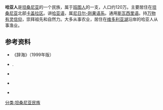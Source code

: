 '''哈亚人'''是[[坦桑尼亚|坦桑尼亚]]的一个民族，属于[[班图人|班图人]]的一支，人口约120万。主要居住在[[坦桑尼亚|坦桑尼亚]]北部[[卡盖拉区|卡盖拉区]]。讲[[哈亚语|哈亚语]]，属[[尼日尔-刚果语系|尼日尔-刚果语系]]。通用[[斯瓦西里语|斯瓦西里语]]。持[[万物有灵信仰|万物有灵信仰]]，崇拜祖先和自然力。大多从事农业，居住在[[维多利亚湖|维多利亚湖]]沿岸的哈亚人从事渔业。

==参考资料==
*《辞海》（1999年版）
*{{cite web |url=http://books.google.com/books?id=DfEzhGlnzlkC&pg=PA945&lpg=PA945&dq=haya+kingdoms&source=web&ots=96j8lVrBTI&sig=b6XZk-7Q80P96yUjwy-Rs-AEMHo#PPA945,M1 |title=Haya,an ethnic group of northwestern Tanzania |accessdate=2007-09-21 |format=html |work=Africana: The Encyclopedia of the African and African American Experience |archive-date=2012-11-12 |archive-url=https://web.archive.org/web/20121112143620/http://books.google.com/books?id=DfEzhGlnzlkC&pg=PA945&lpg=PA945&dq=haya+kingdoms&source=web&ots=96j8lVrBTI&sig=b6XZk-7Q80P96yUjwy-Rs-AEMHo#PPA945,M1 |dead-url=no }}.

*{{cite web|url=http://www.irinnews.org/report.aspx?reportid=58146|accessdate=2007-09-21|title=UGANDA: Profile of Yoweri Kaguta Museveni|format=html|work=IRIN Africa humanitarian news analysis|archive-date=2011-10-24|archive-url=https://web.archive.org/web/20111024175644/http://www.irinnews.org/report.aspx?reportid=58146|dead-url=no}}

*{{cite web |url=http://www.kagera.org/culture/index.htm |title=Culture heritage and tradition Kagera - Bukoba- Tanzania |accessdate=2007-09-21 |format=html |work=Kagera.org |deadurl=yes |archiveurl=https://web.archive.org/web/20051221194701/http://www.kagera.org/culture/index.htm |archivedate=2005-12-21 }}

*{{cite news |url=http://www.time.com/time/magazine/article/0,9171,912179,00.html?iid=chix-sphere |title=Africa's Ancient Steelmakers |accessdate=2007-09-21 |format=html |work=Time magazine |date=1978-09-25 |archive-date=2012-10-20 |archive-url=https://web.archive.org/web/20121020145042/http://www.time.com/time/magazine/article/0,9171,912179,00.html?iid=chix-sphere |dead-url=yes }}



[[分类:坦桑尼亚民族|分类:坦桑尼亚民族]]
{{Authority control}}